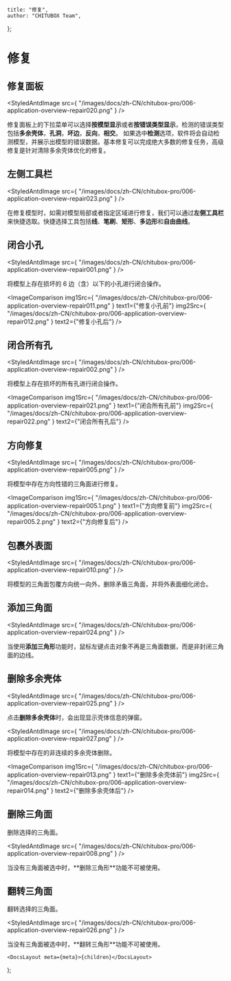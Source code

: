 
	title: "修复",
	author: "CHITUBOX Team",
};

# 修复

## 修复面板

<StyledAntdImage
	src={
		"/images/docs/zh-CN/chitubox-pro/006-application-overview-repair020.png"
	}
/>

修复面板上的下拉菜单可以选择**按模型显示**或者**按错误类型显示**，检测的错误类型包括**多余壳体**，**孔洞**，**坏边**，**反向**，**相交**。
如果选中**检测**选项，软件将会自动检测模型，并展示出模型的错误数据。基本修复可以完成绝大多数的修复任务，高级修复是针对清除多余壳体优化的修复。

## 左侧工具栏

<StyledAntdImage
	src={
		"/images/docs/zh-CN/chitubox-pro/006-application-overview-repair023.png"
	}
/>

在修复模型时，如需对模型局部或者指定区域进行修复，我们可以通过**左侧工具栏**来快捷选取。快捷选择工具包括**线**、**笔刷**、**矩形**、**多边形**和**自由曲线**。

## 闭合小孔

<StyledAntdImage
	src={
		"/images/docs/zh-CN/chitubox-pro/006-application-overview-repair001.png"
	}
/>

将模型上存在损坏的 6 边（含）以下的小孔进行闭合操作。

<ImageComparison
	img1Src={
		"/images/docs/zh-CN/chitubox-pro/006-application-overview-repair011.png"
	}
	text1={"修复小孔前"}
	img2Src={
		"/images/docs/zh-CN/chitubox-pro/006-application-overview-repair012.png"
	}
	text2={"修复小孔后"}
/>

## 闭合所有孔

<StyledAntdImage
	src={
		"/images/docs/zh-CN/chitubox-pro/006-application-overview-repair002.png"
	}
/>

将模型上存在损坏的所有孔进行闭合操作。

<ImageComparison
	img1Src={
		"/images/docs/zh-CN/chitubox-pro/006-application-overview-repair021.png"
	}
	text1={"闭合所有孔前"}
	img2Src={
		"/images/docs/zh-CN/chitubox-pro/006-application-overview-repair022.png"
	}
	text2={"闭合所有孔后"}
/>

## 方向修复

<StyledAntdImage
	src={
		"/images/docs/zh-CN/chitubox-pro/006-application-overview-repair005.png"
	}
/>

将模型中存在方向性错的三角面进行修复。

<ImageComparison
	img1Src={
		"/images/docs/zh-CN/chitubox-pro/006-application-overview-repair005.1.png"
	}
	text1={"方向修复前"}
	img2Src={
		"/images/docs/zh-CN/chitubox-pro/006-application-overview-repair005.2.png"
	}
	text2={"方向修复后"}
/>

## 包裹外表面

<StyledAntdImage
	src={
		"/images/docs/zh-CN/chitubox-pro/006-application-overview-repair010.png"
	}
/>

将模型的三角面包覆方向统一向外，删除矛盾三角面，并将外表面细化闭合。

## 添加三角面

<StyledAntdImage
	src={
		"/images/docs/zh-CN/chitubox-pro/006-application-overview-repair024.png"
	}
/>

当使用**添加三角形**功能时，鼠标左键点击对象不再是三角面数据，而是非封闭三角面的边线。

## 删除多余壳体

<StyledAntdImage
	src={
		"/images/docs/zh-CN/chitubox-pro/006-application-overview-repair025.png"
	}
/>

点击**删除多余壳体**时，会出现显示壳体信息的弹窗。

<StyledAntdImage
	src={
		"/images/docs/zh-CN/chitubox-pro/006-application-overview-repair027.png"
	}
/>

将模型中存在的非连续的多余壳体删除。

<ImageComparison
	img1Src={
		"/images/docs/zh-CN/chitubox-pro/006-application-overview-repair013.png"
	}
	text1={"删除多余壳体前"}
	img2Src={
		"/images/docs/zh-CN/chitubox-pro/006-application-overview-repair014.png"
	}
	text2={"删除多余壳体后"}
/>

## 删除三角面

删除选择的三角面。

<StyledAntdImage
	src={
		"/images/docs/zh-CN/chitubox-pro/006-application-overview-repair008.png"
	}
/>

<Admonition type="note" title="注意">
	当没有三角面被选中时，**删除三角形**功能不可被使用。
</Admonition>

## 翻转三角面

翻转选择的三角面。

<StyledAntdImage
	src={
		"/images/docs/zh-CN/chitubox-pro/006-application-overview-repair026.png"
	}
/>

<Admonition type="note" title="注意">
	当没有三角面被选中时，**翻转三角形**功能不可被使用。
</Admonition>

	<DocsLayout meta={meta}>{children}</DocsLayout>
);
